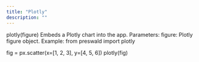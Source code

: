 ```yaml
---
title: "Plotly"
description: ""
---
```


plotly(figure)
Embeds a Plotly chart into the app.
Parameters:
figure: Plotly figure object.
Example:
from preswald import plotly

fig = px.scatter(x=[1, 2, 3], y=[4, 5, 6])
plotly(fig)
